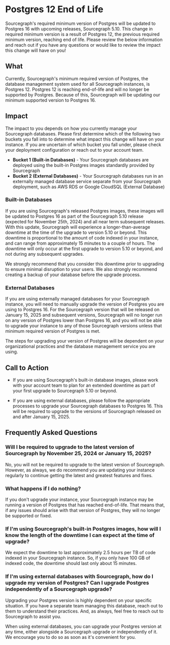 # Postgres 12 End of Life

Sourcegraph's required minimum version of Postgres will be updated to Postgres 16 with upcoming releases, Sourcegraph 5.10. This change in required minimum version is a result of Postgres 12, the previous required minimum version, reaching end of life. Please review the below information and reach out if you have any questions or would like to review the impact this change will have on you!

## What
Currently, Sourcegraph's minimum required version of Postgres, the database management system used for all Sourcegraph instances, is Postgres 12. Postgres 12 is reaching end-of-life and will no longer be supported by Postgres. Because of this, Sourcegraph will be updating our minimum supported version to Postgres 16.

## Impact
The impact to you depends on how you currently manage your Sourcegraph databases. Please first determine which of the following two buckets you fall into to determine what impact this change will have on your instance. If you are uncertain of which bucket you fall under, please check your deployment configuration or reach out to your account team.

* **Bucket 1 (Built-in Databases)** - Your Sourcegraph databases are deployed using the built-in Postgres images standardly provided by Sourcegraph
* **Bucket 2 (External Databases)** - Your Sourcegraph databases run in an externally managed database service separate from your Sourcegraph deployment, such as AWS RDS or Google CloudSQL (External Database)

### Built-in Databases
If you are using Sourcegraph's released Postgres images, these images will be updated to Postgres 16 as part of the Sourcegraph 5.10 release (expected for November 25th, 2024) and all near term subsequent releases. With this update, Sourcegraph will experience a longer-than-average downtime at the time of the upgrade to version 5.10 or beyond. This downtime is proportional to the amount of code indexed in your instance, and can range from approximately 15 minutes to a couple of hours. The downtime will only occur at the first upgrade to version 5.10 or beyond, and not during any subsequent upgrades. 

We strongly recommend that you consider this downtime prior to upgrading to ensure minimal disruption to your users. We also strongly recommend creating a backup of your database before the upgrade process.

### External Databases
If you are using externally managed databases for your Sourcegraph instance, you will need to manually upgrade the version of Postgres you are using to Postgres 16. For the Sourcegraph version that will be released on January 15, 2025 and subsequent versions, Sourcegraph will no longer run on any version of Postgres lower than Postgres 16, and you will not be able to upgrade your instance to any of those Sourcegraph versions unless that minimum required version of Postgres is met.

The steps for upgrading your version of  Postgres will be dependent on your organizational practices and the database management service you are using.

## Call to Action

* If you are using Sourcegraph's built-in database images, please work with your account team to plan for an extended downtime as part of your first upgrade to Sourcegraph 5.10 or beyond.

* If you are using external databases, please follow the appropriate processes to upgrade your Sourcegraph databases to Postgres 16. This will be required to upgrade to the versions of Sourcegraph released on and after January 15, 2025.


## Frequently Asked Questions

### Will I be required to upgrade to the latest version of Sourcegraph by November 25, 2024 or January 15, 2025?
No, you will not be required to upgrade to the latest version of Sourcegraph. However, as always, we do recommend you are updating your instance regularly to continue getting the latest and greatest features and fixes.

### What happens if I do nothing?
If you don't upgrade your instance, your Sourcegraph instance may be running a version of Postgres that has reached end-of-life. That means that, if any issues should arise with that version of Postgres, they will no longer be supported or fixed.

### If I'm using Sourcegraph's built-in Postgres images, how will I know the length of the downtime I can expect at the time of upgrade?
We expect the downtime to last approximately 2.5 hours per TB of code indexed in your Sourcegraph instance. So, if you only have 100 GB of indexed code, the downtime should last only about 15 minutes.

### If I'm using external databases with Sourcegraph, how do I upgrade my version of Postgres? Can I upgrade Postgres independently of a Sourcegraph upgrade?
Upgrading your Postgres version is highly dependent on your specific situation. If you have a separate team managing this database, reach out to them to understand their practices. And, as always, feel free to reach out to Sourcegraph to assist you.

When using external databases, you can upgrade your Postgres version at any time, either alongside a Sourcegraph upgrade or independently of it. We encourage you to do so as soon as it's convenient for you.